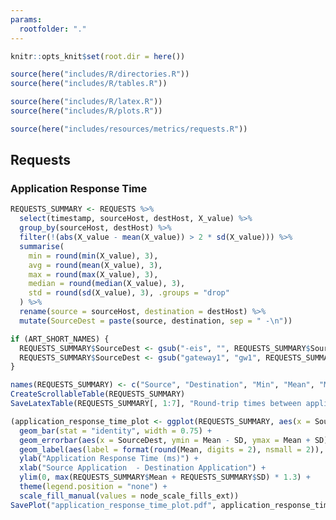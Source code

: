 ```yaml
---
params:
  rootfolder: "."
---
```


```r
knitr::opts_knit$set(root.dir = here())
```

```r
source(here("includes/R/directories.R"))
source(here("includes/R/tables.R"))
```

```r
source(here("includes/R/latex.R"))
source(here("includes/R/plots.R"))
```

```r
source(here("includes/resources/metrics/requests.R"))
```

## Requests

### Application Response Time

```r
REQUESTS_SUMMARY <- REQUESTS %>%
  select(timestamp, sourceHost, destHost, X_value) %>%
  group_by(sourceHost, destHost) %>%
  filter(!(abs(X_value - mean(X_value)) > 2 * sd(X_value))) %>%
  summarise(
    min = round(min(X_value), 3),
    avg = round(mean(X_value), 3),
    max = round(max(X_value), 3),
    median = round(median(X_value), 3),
    std = round(sd(X_value), 3), .groups = "drop"
  ) %>%
  rename(source = sourceHost, destination = destHost) %>%
  mutate(SourceDest = paste(source, destination, sep = " -\n"))

if (ART_SHORT_NAMES) {
  REQUESTS_SUMMARY$SourceDest <- gsub("-eis", "", REQUESTS_SUMMARY$SourceDest)
  REQUESTS_SUMMARY$SourceDest <- gsub("gateway1", "gw1", REQUESTS_SUMMARY$SourceDest)
}

names(REQUESTS_SUMMARY) <- c("Source", "Destination", "Min", "Mean", "Max", "Med", "SD", "SourceDest")
CreateScrollableTable(REQUESTS_SUMMARY)
SaveLatexTable(REQUESTS_SUMMARY[, 1:7], "Round-trip times between applications", "rtt-between-applications", "requests_summary.tex")
```

```r
(application_response_time_plot <- ggplot(REQUESTS_SUMMARY, aes(x = SourceDest, y = Mean, fill = SourceDest)) +
  geom_bar(stat = "identity", width = 0.75) +
  geom_errorbar(aes(x = SourceDest, ymin = Mean - SD, ymax = Mean + SD), width = 0.3, colour = "blue") +
  geom_label(aes(label = format(round(Mean, digits = 2), nsmall = 2)), vjust = -1.5, fill = "white") +
  ylab("Application Response Time (ms)") +
  xlab("Source Application  - Destination Application") +
  ylim(0, max(REQUESTS_SUMMARY$Mean + REQUESTS_SUMMARY$SD) * 1.3) +
  theme(legend.position = "none") +
  scale_fill_manual(values = node_scale_fills_ext))
SavePlot("application_response_time_plot.pdf", application_response_time_plot, ART_PLOT_WIDTH, ART_PLOT_HEIGHT)
```
